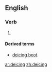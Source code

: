 ==English==

===Verb===
{{infl|en|verb}}

# {{present participle of|[[deice]]}}

====Derived terms====
* [[deicing boot]]

[[ar:deicing]]
[[zh:deicing]]